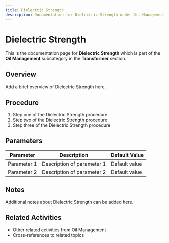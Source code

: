 ```yaml
---
title: Dielectric Strength
description: Documentation for Dielectric Strength under Oil Management in Transformer category
---
```


# Dielectric Strength

This is the documentation page for **Dielectric Strength** which is part of the **Oil Management** subcategory in the **Transformer** section.

## Overview

Add a brief overview of Dielectric Strength here.

## Procedure

1. Step one of the Dielectric Strength procedure
2. Step two of the Dielectric Strength procedure
3. Step three of the Dielectric Strength procedure

## Parameters

| Parameter | Description | Default Value |
|-----------|-------------|---------------|
| Parameter 1 | Description of parameter 1 | Default value |
| Parameter 2 | Description of parameter 2 | Default value |

## Notes

Additional notes about Dielectric Strength can be added here.

## Related Activities

- Other related activities from Oil Management
- Cross-references to related topics
